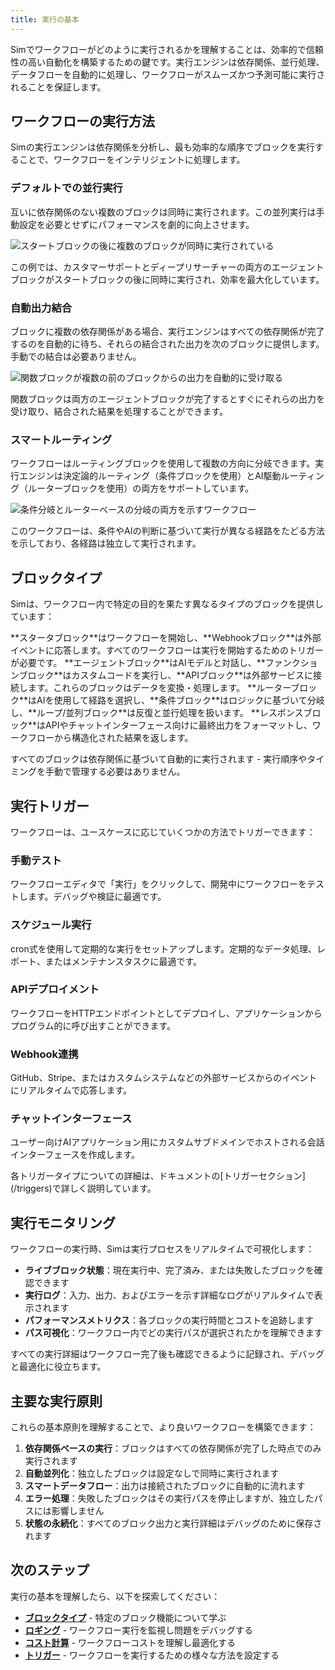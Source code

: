 ```yaml
---
title: 実行の基本
---
```



Simでワークフローがどのように実行されるかを理解することは、効率的で信頼性の高い自動化を構築するための鍵です。実行エンジンは依存関係、並行処理、データフローを自動的に処理し、ワークフローがスムーズかつ予測可能に実行されることを保証します。

## ワークフローの実行方法

Simの実行エンジンは依存関係を分析し、最も効率的な順序でブロックを実行することで、ワークフローをインテリジェントに処理します。

### デフォルトでの並行実行

互いに依存関係のない複数のブロックは同時に実行されます。この並列実行は手動設定を必要とせずにパフォーマンスを劇的に向上させます。

<Image
  src="/static/execution/concurrency.png"
  alt="スタートブロックの後に複数のブロックが同時に実行されている"
  width={800}
  height={500}
/>

この例では、カスタマーサポートとディープリサーチャーの両方のエージェントブロックがスタートブロックの後に同時に実行され、効率を最大化しています。

### 自動出力結合

ブロックに複数の依存関係がある場合、実行エンジンはすべての依存関係が完了するのを自動的に待ち、それらの結合された出力を次のブロックに提供します。手動での結合は必要ありません。

<Image
  src="/static/execution/combination.png"
  alt="関数ブロックが複数の前のブロックからの出力を自動的に受け取る"
  width={800}
  height={500}
/>

関数ブロックは両方のエージェントブロックが完了するとすぐにそれらの出力を受け取り、結合された結果を処理することができます。

### スマートルーティング

ワークフローはルーティングブロックを使用して複数の方向に分岐できます。実行エンジンは決定論的ルーティング（条件ブロックを使用）とAI駆動ルーティング（ルーターブロックを使用）の両方をサポートしています。

<Image
  src="/static/execution/routing.png"
  alt="条件分岐とルーターベースの分岐の両方を示すワークフロー"
  width={800}
  height={500}
/>

このワークフローは、条件やAIの判断に基づいて実行が異なる経路をたどる方法を示しており、各経路は独立して実行されます。

## ブロックタイプ

Simは、ワークフロー内で特定の目的を果たす異なるタイプのブロックを提供しています：

<Cards>
  <Card title="トリガー" href="/triggers">
    **スタータブロック**はワークフローを開始し、**Webhookブロック**は外部イベントに応答します。すべてのワークフローは実行を開始するためのトリガーが必要です。
  </Card>
  
  <Card title="処理ブロック" href="/blocks">
    **エージェントブロック**はAIモデルと対話し、**ファンクションブロック**はカスタムコードを実行し、**APIブロック**は外部サービスに接続します。これらのブロックはデータを変換・処理します。
  </Card>
  
  <Card title="制御フロー" href="/blocks">
    **ルーターブロック**はAIを使用して経路を選択し、**条件ブロック**はロジックに基づいて分岐し、**ループ/並列ブロック**は反復と並行処理を扱います。
  </Card>
  
  <Card title="出力と応答" href="/blocks">
    **レスポンスブロック**はAPIやチャットインターフェース向けに最終出力をフォーマットし、ワークフローから構造化された結果を返します。
  </Card>
</Cards>

すべてのブロックは依存関係に基づいて自動的に実行されます - 実行順序やタイミングを手動で管理する必要はありません。

## 実行トリガー

ワークフローは、ユースケースに応じていくつかの方法でトリガーできます：

### 手動テスト
ワークフローエディタで「実行」をクリックして、開発中にワークフローをテストします。デバッグや検証に最適です。

### スケジュール実行  
cron式を使用して定期的な実行をセットアップします。定期的なデータ処理、レポート、またはメンテナンスタスクに最適です。

### APIデプロイメント
ワークフローをHTTPエンドポイントとしてデプロイし、アプリケーションからプログラム的に呼び出すことができます。

### Webhook連携
GitHub、Stripe、またはカスタムシステムなどの外部サービスからのイベントにリアルタイムで応答します。

### チャットインターフェース
ユーザー向けAIアプリケーション用にカスタムサブドメインでホストされる会話インターフェースを作成します。

<Callout type="info">
  各トリガータイプについての詳細は、ドキュメントの[トリガーセクション](/triggers)で詳しく説明しています。
</Callout>

## 実行モニタリング

ワークフローの実行時、Simは実行プロセスをリアルタイムで可視化します：

- **ライブブロック状態**：現在実行中、完了済み、または失敗したブロックを確認できます
- **実行ログ**：入力、出力、およびエラーを示す詳細なログがリアルタイムで表示されます
- **パフォーマンスメトリクス**：各ブロックの実行時間とコストを追跡します
- **パス可視化**：ワークフロー内でどの実行パスが選択されたかを理解できます

<Callout type="info">
  すべての実行詳細はワークフロー完了後も確認できるように記録され、デバッグと最適化に役立ちます。
</Callout>

## 主要な実行原則

これらの基本原則を理解することで、より良いワークフローを構築できます：

1. **依存関係ベースの実行**：ブロックはすべての依存関係が完了した時点でのみ実行されます
2. **自動並列化**：独立したブロックは設定なしで同時に実行されます
3. **スマートデータフロー**：出力は接続されたブロックに自動的に流れます
4. **エラー処理**：失敗したブロックはその実行パスを停止しますが、独立したパスには影響しません
5. **状態の永続化**：すべてのブロック出力と実行詳細はデバッグのために保存されます

## 次のステップ

実行の基本を理解したら、以下を探索してください：
- **[ブロックタイプ](/blocks)** - 特定のブロック機能について学ぶ
- **[ロギング](/execution/logging)** - ワークフロー実行を監視し問題をデバッグする
- **[コスト計算](/execution/costs)** - ワークフローコストを理解し最適化する
- **[トリガー](/triggers)** - ワークフローを実行するための様々な方法を設定する
